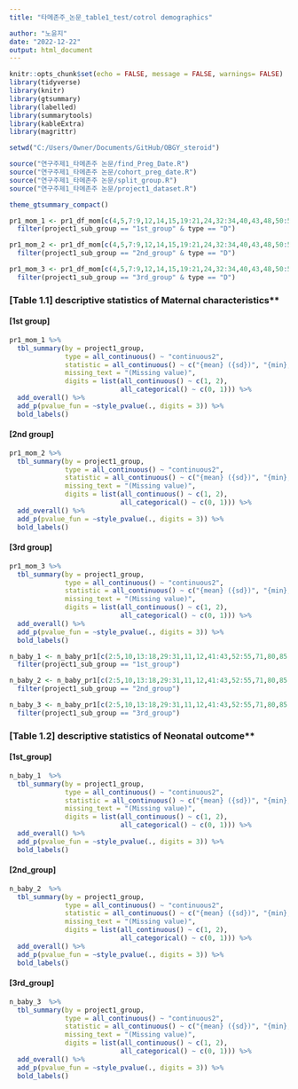 ```yaml
---
title: "타메존주_논문_table1_test/cotrol demographics"

author: "노윤지"
date: "2022-12-22"
output: html_document
---
```


```r
knitr::opts_chunk$set(echo = FALSE, message = FALSE, warnings= FALSE)
library(tidyverse)
library(knitr)
library(gtsummary)
library(labelled)
library(summarytools)
library(kableExtra)
library(magrittr)
```

```r
setwd("C:/Users/Owner/Documents/GitHub/OBGY_steroid")

source("연구주제1_타메존주 논문/find_Preg_Date.R")
source("연구주제1_타메존주 논문/cohort_preg_date.R")
source("연구주제1_타메존주 논문/split_group.R")
source("연구주제1_타메존주 논문/project1_dataset.R")
```

```r
theme_gtsummary_compact()

pr1_mom_1 <- pr1_df_mom[c(4,5,7:9,12,14,15,19:21,24,32:34,40,43,48,50:57)] %>% 
  filter(project1_sub_group == "1st_group" & type == "D") 

pr1_mom_2 <- pr1_df_mom[c(4,5,7:9,12,14,15,19:21,24,32:34,40,43,48,50:57)] %>% 
  filter(project1_sub_group == "2nd_group" & type == "D") 

pr1_mom_3 <- pr1_df_mom[c(4,5,7:9,12,14,15,19:21,24,32:34,40,43,48,50:57)] %>% 
  filter(project1_sub_group == "3rd_group" & type == "D") 

```

### **[Table 1.1] **descriptive statistics of Maternal characteristics** {.tabset}
#### **[1st group]**
```r
pr1_mom_1 %>% 
  tbl_summary(by = project1_group, 
              type = all_continuous() ~ "continuous2",
              statistic = all_continuous() ~ c("{mean} ({sd})", "{min}, {max}"),
              missing_text = "(Missing value)", 
              digits = list(all_continuous() ~ c(1, 2), 
                            all_categorical() ~ c(0, 1))) %>%
  add_overall() %>%
  add_p(pvalue_fun = ~style_pvalue(., digits = 3)) %>%
  bold_labels()

```

#### **[2nd group]**
```r

pr1_mom_2 %>% 
  tbl_summary(by = project1_group, 
              type = all_continuous() ~ "continuous2",
              statistic = all_continuous() ~ c("{mean} ({sd})", "{min}, {max}"),
              missing_text = "(Missing value)", 
              digits = list(all_continuous() ~ c(1, 2), 
                            all_categorical() ~ c(0, 1))) %>%
  add_overall() %>%
  add_p(pvalue_fun = ~style_pvalue(., digits = 3)) %>%
  bold_labels()

```

#### **[3rd group]**
```r

pr1_mom_3 %>% 
  tbl_summary(by = project1_group, 
              type = all_continuous() ~ "continuous2",
              statistic = all_continuous() ~ c("{mean} ({sd})", "{min}, {max}"),
              missing_text = "(Missing value)", 
              digits = list(all_continuous() ~ c(1, 2), 
                            all_categorical() ~ c(0, 1))) %>%
  add_overall() %>%
  add_p(pvalue_fun = ~style_pvalue(., digits = 3)) %>%
  bold_labels()

```


```r
n_baby_1 <- n_baby_pr1[c(2:5,10,13:18,29:31,11,12,41:43,52:55,71,80,85,86,96,97,38,39,109,110)] %>% 
  filter(project1_sub_group == "1st_group")

n_baby_2 <- n_baby_pr1[c(2:5,10,13:18,29:31,11,12,41:43,52:55,71,80,85,86,96,97,38,39,109,110)] %>% 
  filter(project1_sub_group == "2nd_group")

n_baby_3 <- n_baby_pr1[c(2:5,10,13:18,29:31,11,12,41:43,52:55,71,80,85,86,96,97,38,39,109,110)] %>% 
  filter(project1_sub_group == "3rd_group")

```
### **[Table 1.2] **descriptive statistics of Neonatal outcome** {.tabset}
#### **[1st_group]**
```r
n_baby_1  %>% 
  tbl_summary(by = project1_group, 
              type = all_continuous() ~ "continuous2",
              statistic = all_continuous() ~ c("{mean} ({sd})", "{min}, {max}"),
              missing_text = "(Missing value)", 
              digits = list(all_continuous() ~ c(1, 2), 
                            all_categorical() ~ c(0, 1))) %>%
  add_overall() %>%
  add_p(pvalue_fun = ~style_pvalue(., digits = 3)) %>%
  bold_labels()
```

#### **[2nd_group]**
```r
n_baby_2  %>% 
  tbl_summary(by = project1_group, 
              type = all_continuous() ~ "continuous2",
              statistic = all_continuous() ~ c("{mean} ({sd})", "{min}, {max}"),
              missing_text = "(Missing value)", 
              digits = list(all_continuous() ~ c(1, 2), 
                            all_categorical() ~ c(0, 1))) %>%
  add_overall() %>%
  add_p(pvalue_fun = ~style_pvalue(., digits = 3)) %>%
  bold_labels()
```

#### **[3rd_group]**
```r
n_baby_3  %>% 
  tbl_summary(by = project1_group, 
              type = all_continuous() ~ "continuous2",
              statistic = all_continuous() ~ c("{mean} ({sd})", "{min}, {max}"),
              missing_text = "(Missing value)", 
              digits = list(all_continuous() ~ c(1, 2), 
                            all_categorical() ~ c(0, 1))) %>%
  add_overall() %>%
  add_p(pvalue_fun = ~style_pvalue(., digits = 3)) %>%
  bold_labels()
```











